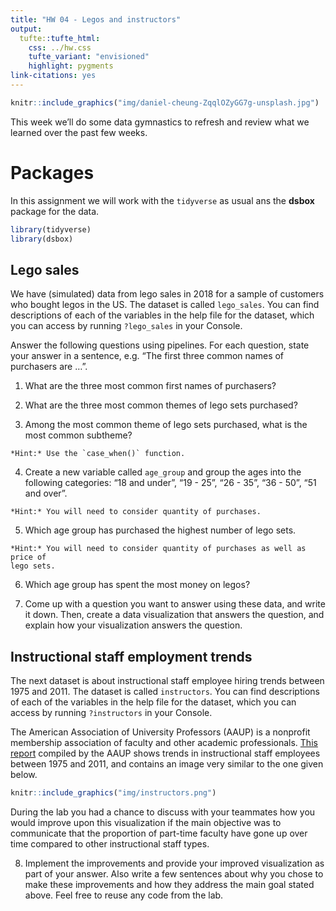 ```yaml
---
title: "HW 04 - Legos and instructors"
output: 
  tufte::tufte_html:
    css: ../hw.css
    tufte_variant: "envisioned"
    highlight: pygments
link-citations: yes
---
```


```r
knitr::include_graphics("img/daniel-cheung-ZqqlOZyGG7g-unsplash.jpg")
```

This week we'll do some data gymnastics to refresh and review what we learned over the past few weeks.

# Packages

In this assignment we will work with the `tidyverse` as usual ans the **dsbox** package for the data.

```r
library(tidyverse)
library(dsbox)
```

## Lego sales

We have (simulated) data from lego sales in 2018 for a sample of customers who bought legos in the US.  The dataset is called `lego_sales`. You can find descriptions of each of the variables in the help file for the dataset, which you can access by running `?lego_sales` in your Console.

Answer the following questions using pipelines. For each question, state your answer in a sentence, e.g. "The first three common names of purchasers are ...".

1. What are the three most common first names of purchasers?

2. What are the three most common themes of lego sets purchased?

3. Among the most common theme of lego sets purchased, what is the most common 
subtheme?

```marginfigure
*Hint:* Use the `case_when()` function.
```

4. Create a new variable called `age_group` and group the ages into the 
following categories: "18 and under", "19 - 25", "26 - 35", "36 - 50", "51 and over".

```marginfigure
*Hint:* You will need to consider quantity of purchases.
```

5. Which age group has purchased the highest number of lego sets. 

```marginfigure
*Hint:* You will need to consider quantity of purchases as well as price of 
lego sets.
```

6. Which age group has spent the most money on legos?

7. Come up with a question you want to answer using these data, and write it down. 
Then, create a data visualization that answers the question, and explain how 
your visualization answers the question.

## Instructional staff employment trends

The next dataset is about instructional staff employee hiring trends between 1975 and 2011. 
The dataset is called `instructors`. You can find descriptions of each of the variables in the help file for the dataset, which you can access by running `?instructors` in your Console.

The American Association of University Professors (AAUP) is a nonprofit membership association of faculty and other academic professionals. [This report](https://www.aaup.org/sites/default/files/files/AAUP_Report_InstrStaff-75-11_apr2013.pdf) compiled by the AAUP shows trends in instructional staff employees between 1975 and 2011, and contains an image very similar to the one given below.

```r
knitr::include_graphics("img/instructors.png")
```

During the lab you had a chance to discuss with your teammates how you 
would improve upon this visualization if the main objective was to communicate 
that the proportion of part-time faculty have gone up over time compared to 
other instructional staff types.

8. Implement the improvements and provide your improved visualization as part 
of your answer. Also write a few sentences about why you chose to make these 
improvements and how they address the main goal stated above. Feel free to reuse 
any code from the lab.

